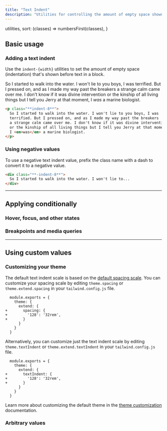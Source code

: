 ```yaml
---
title: "Text Indent"
description: "Utilities for controlling the amount of empty space shown before text in a block."
---
```



  utilities,
  sort: (classes) => numbersFirst(classes),
}

## Basic usage

### Adding a text indent

Use the `indent-{width}` utilities to set the amount of empty space (indentation) that's shown before text in a block.

<Example p="none">
  <div class="bg-white p-8 shadow-xl text-slate-700 max-w-md mx-auto overflow-auto leading-6 dark:bg-slate-800 dark:text-slate-400">
    <p class="indent-8">
      So I started to walk into the water. I won't lie to you boys, I was
      terrified. But I pressed on, and as I made my way past the breakers
      a strange calm came over me. I don't know if it was divine intervention
      or the kinship of all living things but I tell you Jerry at that moment,
      I <em>was</em> a marine biologist.
    </p>
  </div>
</Example>

```html
<p class="**indent-8**">
  So I started to walk into the water. I won't lie to you boys, I was
  terrified. But I pressed on, and as I made my way past the breakers
  a strange calm came over me. I don't know if it was divine intervention
  or the kinship of all living things but I tell you Jerry at that moment,
  I <em>was</em> a marine biologist.
</p>
```

### Using negative values

To use a negative text indent value, prefix the class name with a dash to convert it to a negative value.

```html
<div class="**-indent-8**">
  So I started to walk into the water. I won't lie to...
</div>
```

---

## <Heading ignore>Applying conditionally</Heading>

### <Heading ignore>Hover, focus, and other states</Heading>

<HoverFocusAndOtherStates defaultClass="indent-4" featuredClass="indent-8" />

### <Heading ignore>Breakpoints and media queries</Heading>

<BreakpointsAndMediaQueries defaultClass="indent-4" featuredClass="indent-8" />

---

## Using custom values

### Customizing your theme

The default text indent scale is based on the [default spacing scale](/docs/customizing-spacing#default-spacing-scale). You can customize your spacing scale by editing `theme.spacing` or `theme.extend.spacing` in your `tailwind.config.js` file.

```diff-js tailwind.config.js
  module.exports = {
    theme: {
      extend: {
+       spacing: {
+         '128': '32rem',
+       }
      }
    }
  }
```

Alternatively, you can customize just the text indent scale by editing `theme.textIndent` or `theme.extend.textIndent` in your `tailwind.config.js` file.

```diff-js tailwind.config.js
  module.exports = {
    theme: {
      extend: {
+       textIndent: {
+         '128': '32rem',
+       }
      }
    }
  }
```

Learn more about customizing the default theme in the [theme customization](/docs/theme#customizing-the-default-theme) documentation.

### Arbitrary values

<ArbitraryValues property="text-indent" featuredClass="indent-[50%]" />
